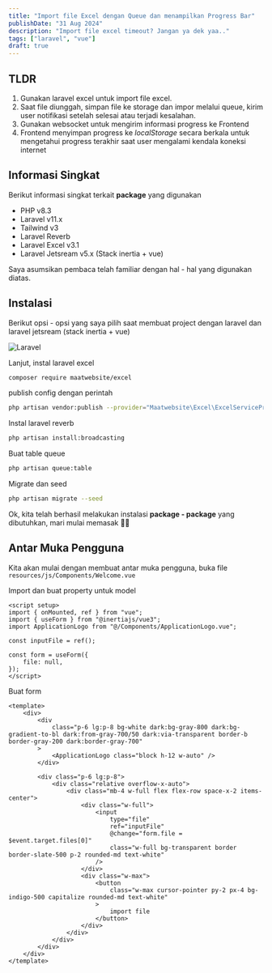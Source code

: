 ```yaml
---
title: "Import file Excel dengan Queue dan menampilkan Progress Bar"
publishDate: "31 Aug 2024"
description: "Import file excel timeout? Jangan ya dek yaa.."
tags: ["laravel", "vue"]
draft: true
---
```


## TLDR

1. Gunakan laravel excel untuk import file excel.
2. Saat file diunggah, simpan file ke storage dan impor melalui queue, kirim user notifikasi setelah selesai atau terjadi kesalahan.
3. Gunakan websocket untuk mengirim informasi progress ke Frontend
4. Frontend menyimpan progress ke _localStorage_ secara berkala untuk mengetahui progress terakhir saat user mengalami kendala koneksi internet

## Informasi Singkat

Berikut informasi singkat terkait **package** yang digunakan

- PHP v8.3
- Laravel v11.x
- Tailwind v3
- Laravel Reverb
- Laravel Excel v3.1
- Laravel Jetsream  v5.x (Stack inertia + vue)

Saya asumsikan pembaca telah familiar dengan hal - hal yang digunakan diatas.

## Instalasi

Berikut opsi - opsi yang saya pilih saat membuat project dengan laravel dan laravel jetsream (stack inertia + vue)

![Laravel](./assets/laravel.png)

Lanjut, instal laravel excel

```bash
composer require maatwebsite/excel
```

publish config dengan perintah

```bash
php artisan vendor:publish --provider="Maatwebsite\Excel\ExcelServiceProvider" --tag=config
```

Instal laravel reverb

```bash
php artisan install:broadcasting
```

Buat table queue

```bash
php artisan queue:table
```

Migrate dan seed

```bash
php artisan migrate --seed
```

Ok, kita telah berhasil melakukan instalasi **package - package** yang dibutuhkan, mari mulai memasak 🧑‍🍳

## Antar Muka Pengguna

Kita akan mulai dengan membuat antar muka pengguna, buka file `resources/js/Components/Welcome.vue`

Import dan buat property untuk model

```vue title="Welcome.vue" add={2,3,6,8,9,10}
<script setup>
import { onMounted, ref } from "vue";
import { useForm } from "@inertiajs/vue3";
import ApplicationLogo from "@/Components/ApplicationLogo.vue";

const inputFile = ref();

const form = useForm({
    file: null,
});
</script>
```

Buat form

```vue title="Dashboard.vue"
<template>
    <div>
        <div
            class="p-6 lg:p-8 bg-white dark:bg-gray-800 dark:bg-gradient-to-bl dark:from-gray-700/50 dark:via-transparent border-b border-gray-200 dark:border-gray-700"
        >
            <ApplicationLogo class="block h-12 w-auto" />
        </div>

        <div class="p-6 lg:p-8">
            <div class="relative overflow-x-auto">
                <div class="mb-4 w-full flex flex-row space-x-2 items-center">
                    <div class="w-full">
                        <input
                            type="file"
                            ref="inputFile"
                            @change="form.file = $event.target.files[0]"
                            class="w-full bg-transparent border border-slate-500 p-2 rounded-md text-white"
                        />
                    </div>
                    <div class="w-max">
                        <button
                            class="w-max cursor-pointer py-2 px-4 bg-indigo-500 capitalize rounded-md text-white"
                        >
                            import file
                        </button>
                    </div>
                </div>
            </div>
        </div>
    </div>
</template>
```